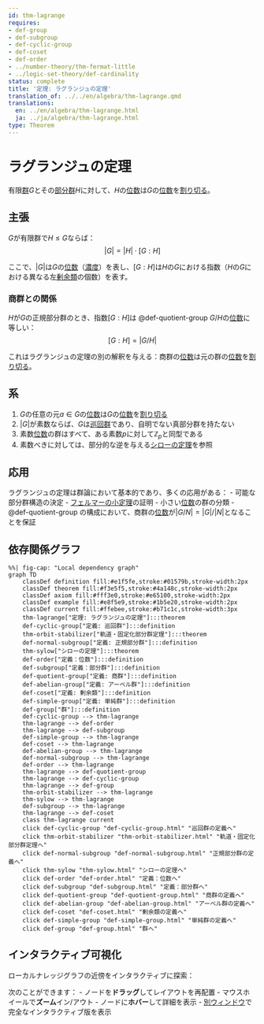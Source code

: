 ```yaml
---
id: thm-lagrange
requires:
- def-group
- def-subgroup
- def-cyclic-group
- def-coset
- def-order
- ../number-theory/thm-fermat-little
- ../logic-set-theory/def-cardinality
status: complete
title: '定理: ラグランジュの定理'
translation_of: ../../en/algebra/thm-lagrange.qmd
translations:
  en: ../en/algebra/thm-lagrange.html
  ja: ../ja/algebra/thm-lagrange.html
type: Theorem
---
```


# ラグランジュの定理 {#thm-lagrange}

有限[群](def-group.qmd)$G$とその[部分群](def-subgroup.qmd)$H$に対して、$H$の[位数](def-order.qmd)は$G$の[位数](def-order.qmd)を[割り切る](../number-theory/def-divisibility.qmd)。

## 主張

$G$が有限群で$H \leq G$ならば：
$$|G| = |H| \cdot [G:H]$$

ここで、$|G|$は$G$の[位数](def-order.qmd)（[濃度](../logic-set-theory/def-cardinality.qmd)）を表し、$[G:H]$は$H$の$G$における指数（$H$の$G$における異なる左[剰余類](def-coset.qmd)の個数）を表す。

### 商群との関係

$H$が$G$の正規部分群のとき、指数$[G:H]$は @def-quotient-group $G/H$の[位数](def-order.qmd)に等しい：
$$[G:H] = |G/H|$$

これはラグランジュの定理の別の解釈を与える：商群の[位数](def-order.qmd)は元の群の[位数](def-order.qmd)を[割り切る](../number-theory/def-divisibility.qmd)。

## 系

1. $G$の任意の元$a \in G$の[位数](def-order.qmd)は$G$の[位数](def-order.qmd)を[割り切る](../number-theory/def-divisibility.qmd)
2. $|G|$が素数ならば、$G$は[巡回群](def-cyclic-group.qmd)であり、自明でない真部分群を持たない
3. 素数[位数](def-order.qmd)の群はすべて、ある素数$p$に対して$\mathbb{Z}_p$と同型である
4. 素数べきに対しては、部分的な逆を与える[シローの定理](thm-sylow.qmd)を参照

## 応用

ラグランジュの定理は群論において基本的であり、多くの応用がある：
- 可能な部分群構造の決定
- [フェルマーの小定理](../number-theory/thm-fermat-little.qmd)の証明
- 小さい[位数](def-order.qmd)の群の分類
- @def-quotient-group の構成において、商群の[位数](def-order.qmd)が$|G/N| = |G|/|N|$となることを保証

## 依存関係グラフ

```mermaid
%%| fig-cap: "Local dependency graph"
graph TD
    classDef definition fill:#e1f5fe,stroke:#01579b,stroke-width:2px
    classDef theorem fill:#f3e5f5,stroke:#4a148c,stroke-width:2px
    classDef axiom fill:#fff3e0,stroke:#e65100,stroke-width:2px
    classDef example fill:#e8f5e9,stroke:#1b5e20,stroke-width:2px
    classDef current fill:#ffebee,stroke:#b71c1c,stroke-width:3px
    thm-lagrange["定理: ラグランジュの定理"]:::theorem
    def-cyclic-group["定義: 巡回群"]:::definition
    thm-orbit-stabilizer["軌道・固定化部分群定理"]:::theorem
    def-normal-subgroup["定義: 正規部分群"]:::definition
    thm-sylow["シローの定理"]:::theorem
    def-order["定義：位数"]:::definition
    def-subgroup["定義：部分群"]:::definition
    def-quotient-group["定義: 商群"]:::definition
    def-abelian-group["定義: アーベル群"]:::definition
    def-coset["定義: 剰余類"]:::definition
    def-simple-group["定義: 単純群"]:::definition
    def-group["群"]:::definition
    def-cyclic-group --> thm-lagrange
    thm-lagrange --> def-order
    thm-lagrange --> def-subgroup
    def-simple-group --> thm-lagrange
    def-coset --> thm-lagrange
    def-abelian-group --> thm-lagrange
    def-normal-subgroup --> thm-lagrange
    def-order --> thm-lagrange
    thm-lagrange --> def-quotient-group
    thm-lagrange --> def-cyclic-group
    thm-lagrange --> def-group
    thm-orbit-stabilizer --> thm-lagrange
    thm-sylow --> thm-lagrange
    def-subgroup --> thm-lagrange
    thm-lagrange --> def-coset
    class thm-lagrange current
    click def-cyclic-group "def-cyclic-group.html" "巡回群の定義へ"
    click thm-orbit-stabilizer "thm-orbit-stabilizer.html" "軌道・固定化部分群定理へ"
    click def-normal-subgroup "def-normal-subgroup.html" "正規部分群の定義へ"
    click thm-sylow "thm-sylow.html" "シローの定理へ"
    click def-order "def-order.html" "定義：位数へ"
    click def-subgroup "def-subgroup.html" "定義：部分群へ"
    click def-quotient-group "def-quotient-group.html" "商群の定義へ"
    click def-abelian-group "def-abelian-group.html" "アーベル群の定義へ"
    click def-coset "def-coset.html" "剰余類の定義へ"
    click def-simple-group "def-simple-group.html" "単純群の定義へ"
    click def-group "def-group.html" "群へ"
```

## インタラクティブ可視化

ローカルナレッジグラフの近傍をインタラクティブに探索：

::: {.graph-viz data-id="thm-lagrange" data-width="700" data-height="500"}
:::

次のことができます：
- ノードを**ドラッグ**してレイアウトを再配置
- マウスホイールで**ズーム**イン/アウト
- ノードに**ホバー**して詳細を表示
- [別ウィンドウ](../../output/interactive/thm-lagrange.html){target="_blank"}で完全なインタラクティブ版を表示
